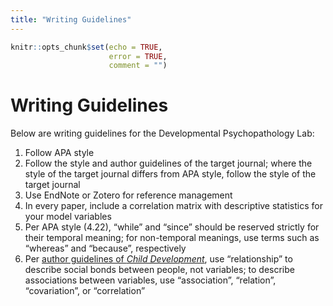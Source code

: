 ```yaml
---
title: "Writing Guidelines"
---
```


```r
knitr::opts_chunk$set(echo = TRUE,
                      error = TRUE,
                      comment = "")
```

# Writing Guidelines

Below are writing guidelines for the Developmental Psychopathology Lab:

1. Follow APA style
1. Follow the style and author guidelines of the target journal; where the style of the target journal differs from APA style, follow the style of the target journal
1. Use EndNote or Zotero for reference management
1. In every paper, include a correlation matrix with descriptive statistics for your model variables
1. Per APA style (4.22), "while" and "since" should be reserved strictly for their temporal meaning; for non-temporal meanings, use terms such as "whereas" and "because", respectively
1. Per [author guidelines of *Child Development*](https://www.srcd.org/research/journals/child-development/child-development-submission-guidelines), use "relationship" to describe social bonds between people, not variables; to describe associations between variables, use "association", "relation", "covariation", or "correlation"